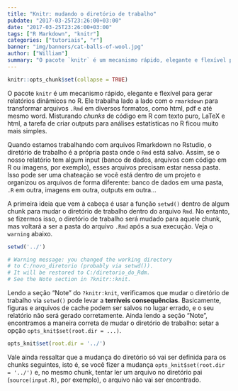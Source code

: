 ```yaml
---
title: "Knitr: mudando o diretório de trabalho"
pubdate: "2017-03-25T23:26:00+03:00"
date: "2017-03-25T23:26:00+03:00"
tags: ["R Markdown", "knitr"]
categories: ["tutoriais", "r"]
banner: "img/banners/cat-balls-of-wool.jpg"
author: ["William"]
summary: "O pacote `knitr` é um mecanismo rápido, elegante e flexível para gerar relatórios dinâmicos no R. Ele trabalha lado a lado com o `rmarkdown` para transformar arquivos `.Rmd` em diversos formatos, como html, pdf e até mesmo word. Quando estamos trabalhando com arquivos Rmarkdown no Rstudio, mudar o diretório de trabalho pode levar a resultados inesperados se não for feito da maneira correta."
---
```


```r
knitr::opts_chunk$set(collapse = TRUE)
```

O pacote `knitr` é um mecanismo rápido, elegante e flexível para gerar relatórios dinâmicos no R. Ele trabalha lado a lado com o `rmarkdown` para transformar arquivos `.Rmd` em diversos formatos, como html, pdf e até mesmo word. Misturando *chunks* de código em R com texto puro, LaTeX e html, a tarefa de criar outputs para análises estatísticas no R ficou muito mais simples.

Quando estamos trabalhando com arquivos Rmarkdown no Rstudio, o diretório de trabalho é a própria pasta onde o `Rmd` está salvo. Assim, se o nosso relatório tem algum input (banco de dados, arquivos com código em R ou imagens, por exemplo), esses arquivos precisam estar nessa pasta. Isso pode ser uma chateação se você está dentro de um projeto e organizou os arquivos de forma diferente: banco de dados em uma pasta, `.R` em outra, imagens em outra, outputs em outra...

A primeira ideia que vem à cabeça é usar a função `setwd()` dentro de algum chunk para mudar o diretório de trabalho dentro do arquivo `Rmd`. No entanto, se fizermos isso, o diretório de trabalho será mudado para aquele chunk, mas voltará a ser a pasta do arquivo `.Rmd` após a sua execução. Veja o `warning` abaixo.

```r
setwd('../')

# Warning message: you changed the working directory 
# to C:/novo_diretorio (probably via setwd()). 
# It will be restored to C:/diretorio_do_Rdm. 
# See the Note section in ?knitr::knit.
```

Lendo a seção "Note" do `?knitr:knit`, verificamos que mudar o diretório de trabalho via `setwd()` pode levar a **terríveis consequências**. Basicamente, figuras e arquivos de cache podem ser salvos no lugar errado, e o seu relatório não será gerado corretamente. Ainda lendo a seção "Note", encontramos a maneira correta de mudar o diretório de trabalho: setar a opção `opts_knit$set(root.dir = ...)`.

```r
opts_knit$set(root.dir = '../')
```

Vale ainda ressaltar que a mudança do diretório só vai ser definida para os chunks seguintes, isto é, se você fizer a mudança `opts_knit$set(root.dir = '../')` e, no mesmo chunk, tentar ler um arquivo no diretório pai (`source(input.R)`, por exemplo), o arquivo não vai ser encontrado.


